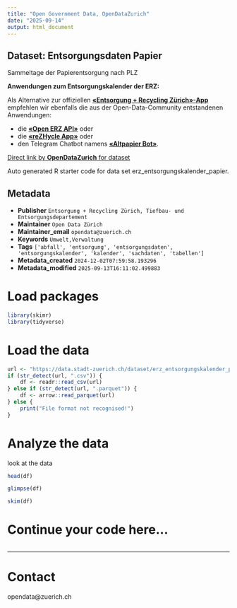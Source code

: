 ```yaml
---
title: "Open Government Data, OpenDataZurich"
date: "2025-09-14"
output: html_document
---
```


## Dataset: Entsorgungsdaten Papier

Sammeltage der Papierentsorgung nach PLZ

**Anwendungen zum Entsorgungskalender der ERZ:**

Als Alternative zur offiziellen [**«Entsorgung + Recycling Zürich»-App**](https://www.stadt-zuerich.ch/de/umwelt-und-energie/entsorgung/entsorgungskalender/erz-app.html) empfehlen wir ebenfalls die aus der Open-Data-Community entstandenen Anwendungen:

* die [**«Open ERZ API»**](https://www.stadt-zuerich.ch/de/politik-und-verwaltung/statistik-und-daten/open-government-data/anwendungen/anwendungen-2019/open_erz_api.html) oder
* die [**«reZHycle App»**](https://www.stadt-zuerich.ch/de/politik-und-verwaltung/statistik-und-daten/open-government-data/anwendungen/anwendungen-2022/rezhycle-app.html) oder
* den Telegram Chatbot namens [**«Altpapier Bot»**](https://www.stadt-zuerich.ch/de/politik-und-verwaltung/statistik-und-daten/open-government-data/anwendungen/anwendungen-2020/altpapier_bot.html).

[]()



[Direct link by **OpenDataZurich** for dataset](https://data.stadt-zuerich.ch/dataset/erz_entsorgungskalender_papier)

Auto generated R starter code for data set erz_entsorgungskalender_papier.

## Metadata

- **Publisher** `Entsorgung + Recycling Zürich, Tiefbau- und Entsorgungsdepartement`
- **Maintainer** `Open Data Zürich`
- **Maintainer_email** `opendata@zuerich.ch`
- **Keywords** `Umwelt,Ver­walt­ung`
- **Tags** `['abfall', 'entsorgung', 'entsorgungsdaten', 'entsorgungskalender', 'kalender', 'sachdaten', 'tabellen']`
- **Metadata_created** `2024-12-02T07:59:58.193296`
- **Metadata_modified** `2025-09-13T16:11:02.499883`


# Load packages

```r
library(skimr)
library(tidyverse)
```

# Load the data

```r
url <- "https://data.stadt-zuerich.ch/dataset/erz_entsorgungskalender_papier/download/entsorgungskalender_papier_2024.csv"
if (str_detect(url, ".csv")) {
    df <- readr::read_csv(url)
} else if (str_detect(url, ".parquet")) {
    df <- arrow::read_parquet(url)
} else {
    print("File format not recognised!")
}
```

# Analyze the data

look at the data
```r
head(df)
```

```r
glimpse(df)
```

```r
skim(df)
```

# Continue your code here...

```r

```

------------------------------------------------------------------------

# Contact

opendata@zuerich.ch
